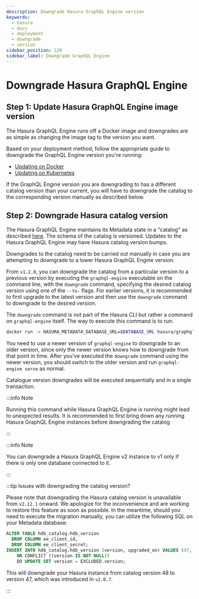 ```yaml
---
description: Downgrade Hasura GraphQL Engine version
keywords:
  - hasura
  - docs
  - deployment
  - downgrade
  - version
sidebar_position: 120
sidebar_label: Downgrade GraphQL Engine
---
```


# Downgrade Hasura GraphQL Engine

## Step 1: Update Hasura GraphQL Engine image version

The Hasura GraphQL Engine runs off a Docker image and downgrades are as
simple as changing the image tag to the version you want.

Based on your deployment method, follow the appropriate guide to
downgrade the GraphQL Engine version you're running:

- [Updating on Docker](/deployment/deployment-guides/docker.mdx#docker-update)
- [Updating on Kubernetes](/deployment/deployment-guides/kubernetes.mdx#kubernetes-update)

If the GraphQL Engine version you are downgrading to has a different
catalog version than your current, you will have to downgrade the
catalog to the corresponding version manually as described below.

## Step 2: Downgrade Hasura catalog version

The Hasura GraphQL Engine maintains its Metadata state in a "catalog"
as described [here](/migrations-metadata-seeds/metadata-format.mdx). The schema of the
catalog is versioned. Updates to the Hasura GraphQL Engine may have
Hasura catalog version bumps.

Downgrades to the catalog need to be carried out manually in case you
are attempting to downgrade to a lower Hasura GraphQL Engine version.

From `v1.2.0`, you can downgrade the catalog from a particular version
to a previous version by executing the `graphql-engine` executable on
the command line, with the `downgrade` command, specifying the desired
catalog version using one of the `--to-` flags. For earlier versions,
it is recommended to first upgrade to the latest version and then use
the `downgrade` command to downgrade to the desired version.

The `downgrade` command is not part of the Hasura CLI but rather a
command on `graphql-engine` itself. The way to execute this command is
to run:

```bash
docker run -e HASURA_METADATA_DATABASE_URL=$DATABASE_URL hasura/graphql-engine:<VERSION> graphql-engine downgrade --to-<NEW-VERSION>
```

You need to use a newer version of `graphql-engine` to downgrade to an
older version, since only the newer version knows how to downgrade from
that point in time. After you’ve executed the `downgrade` command using
the newer version, you should switch to the older version and run
`graphql-engine serve` as normal.

Catalogue version downgrades will be executed sequentially and in a
single transaction.

:::info Note

Running this command while Hasura GraphQL Engine is running might lead
to unexpected results. It is recommended to first bring down any running
Hasura GraphQL Engine instances before downgrading the catalog

:::

:::info Note

You can downgrade a Hasura GraphQL Engine v2 instance to v1 only if
there is only one database connected to it.

:::

:::tip Issues with downgrading the catalog version?

Please note that downgrading the Hasura catalog version is unavailable from  `v2.12.1` onward. We apologize for the inconvenience 
and are working to restore this feature as soon as possible. In the meantime, should you need to execute the migration manually, 
you can utilize the following SQL on your Metadata database:

```sql
ALTER TABLE hdb_catalog.hdb_version
  DROP COLUMN ee_client_id,
  DROP COLUMN ee_client_secret;
INSERT INTO hdb_catalog.hdb_version (version, upgraded_on) VALUES (47, NOW())
    ON CONFLICT ((version IS NOT NULL))
    DO UPDATE SET version = EXCLUDED.version;
```
This will downgrade your Hasura instance from catalog version 48 to version 47, which was introduced in `v2.0.7`.


:::